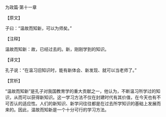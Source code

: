 

为政篇·第十一章

【原文】

子曰：“温故而知新，可以为师矣。”

【注释】

温故而知新：故，已经过去的。新，刚刚学到的知识。

【译文】

孔子说：“在温习旧知识时，能有新体会、新发现、就可以当老师了。”

【赏析】

“温故而知新”是孔子对我国教育学的重大贡献之一，他认为，不断温习所学过的知识，从而可以获得新知识。这一学习方法不仅在封建时代有其价值，在今天也有不可否认的适应性。人们的新知识、新学问往往都是在过去所学知识的基础上发展而来的。因此，温故而知新是一个十分可行的学习方法。

